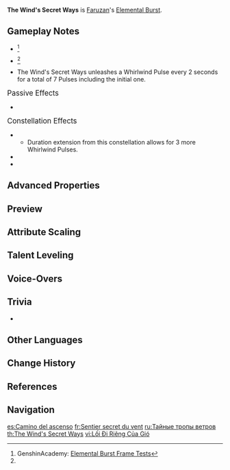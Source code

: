 {{Talent Infobox
|image         = Talent The Wind's Secret Ways.png
|character     = Faruzan
|type          = Elemental Burst
|info          = Faruzan deploys a Dazzling Polyhedron that unleashes a Whirlwind Pulse and deals {{Color|AoE Anemo DMG}}.<br />While the Dazzling Polyhedron persists, it will continuously move along a triangular path. Once it reaches each corner of that triangular path, it will unleash 1 more Whirlwind Pulse.<br /><br />'''Whirlwind Pulse'''
* When the Whirlwind Pulse is unleashed, it will apply Perfidious Wind's Bale to nearby opponents, decreasing their {{Color|[[Anemo RES]]}}.
* The Whirlwind Pulse will also apply Prayerful Wind's Benefit to all nearby party members when it is unleashed, granting them an {{Color|[[Anemo DMG Bonus]]}}.
|energyCost    = 80
|CD            = 20s
|Duration      = 12s
|scale_att1    = ATK
|utility1      = Anemo RES Reduction
|utility2      = Anemo DMG Bonus
}}
{{Description|One must have respect for the unknown wisdom that one might find hidden in ancient ruins.}}
'''The Wind's Secret Ways''' is [[Faruzan]]'s [[Elemental Burst]].

==Gameplay Notes==
* {{TalentNote|energy frame|6}}<ref name="Genshin Academy burst info sheet">GenshinAcademy: [https://docs.google.com/spreadsheets/d/1iLUT8Tafwih3RZbNlA59w6-x5NQdgPvsMc86b7W92DQ/edit#gid=0 Elemental Burst Frame Tests]</ref>
* {{TalentNote|cooldown frame|1}}<ref name="Genshin Academy burst info sheet" />
* The Wind's Secret Ways unleashes a Whirlwind Pulse every 2 seconds for a total of 7 Pulses including the initial one.

;<big>Passive Effects</big>
* {{TalentNote|character=Faruzan|talent=The Wind's Secret Ways|ascension|2|Lost Wisdom of the Seven Caverns}}

;<big>Constellation Effects</big>
* {{TalentNote|constellation|2|Overzealous Intellect}}
** Duration extension from this constellation allows for 3 more Whirlwind Pulses.
* {{TalentNote|constellation|5|Wonderland of Rumination}}
* {{TalentNote|constellation|6|The Wondrous Path of Truth}}

==Advanced Properties==
{{Advanced Properties
|title   = Skill DMG
|gu      = 1U
|icdtag  = none
|poise   = 200
|impulse = 3
}}

==Preview==
{{Preview
|file1 = The Wind's Secret Ways Preview
}}

==Attribute Scaling==
{{Talent Scaling
|talentType=Elemental Burst
|levels=13
|order=skilldmg,anemodmgbonus,prayerfulwind'sbenefitduration,anemoresdecrease,perfidiouswind'sbaleduration,duration,cd,energycost
|titles=Skill DMG (%),Anemo DMG Bonus,Prayerful Wind's Benefit Duration,Anemo RES Decrease,Perfidious Wind's Bale Duration,Duration,CD,Energy Cost
|skilldmg_1=377.6
|skilldmg_2=405.92
|skilldmg_3=434.24
|skilldmg_4=472
|skilldmg_5=500.32
|skilldmg_6=528.64
|skilldmg_7=566.4
|skilldmg_8=604.16
|skilldmg_9=641.92
|skilldmg_10=679.68
|skilldmg_11=717.44
|skilldmg_12=755.2
|skilldmg_13=802.4
|anemodmgbonus_1=18
|anemodmgbonus_2=19.35
|anemodmgbonus_3=20.7
|anemodmgbonus_4=22.5
|anemodmgbonus_5=23.85
|anemodmgbonus_6=25.2
|anemodmgbonus_7=27
|anemodmgbonus_8=28.8
|anemodmgbonus_9=30.6
|anemodmgbonus_10=32.4
|anemodmgbonus_11=34.2
|anemodmgbonus_12=36
|anemodmgbonus_13=38.25
|prayerfulwind'sbenefitduration=4s
|anemoresdecrease=30
|perfidiouswind'sbaleduration=4s
|duration=12s
|cd=20s
|energycost=80
}}

==Talent Leveling==
{{Talent Upgrade|Faruzan}}

==Voice-Overs==
{{Talent VO}}

==Trivia==
* {{TalentNote|clap}}

==Other Languages==
{{Other Languages
|en      = The Wind's Secret Ways
|zhs     = 抟风秘道
|zhs_rm  = Tuánfēng Mìdào
|zht     = 摶風秘道
|zht_rm  = Tuánfēng Mìdào
|zh_tl   = 
|ja      = 搏風秘道
|ja_rm   = Hakufuu Hidou{{Assumed}}
|ja_tl   = 
|ko      = 바람의 비밀 통로
|ko_rm   = Baram-ui Bimil Tongno
|ko_tl   = The Wind's Secret Ways
|es      = Camino del ascenso
|es_tl   = Path of Ascension
|fr      = Sentier secret du vent
|fr_tl   = The Wind's Secret Path
|ru      = Тайные тропы ветров
|ru_tl   = The Winds' Secret Paths
|th      = The Wind's Secret Ways
|vi      = Lối Đi Riêng Của Gió
|vi_tl   = 
|de      = Geheime Pfade der Winde
|de_tl   = Secret Path of Winds
|id      = The Wind's Secret Ways
|pt      = Caminhos Secretos do Vento
|pt_tl   = Wind's Secret Ways
|tr      = Rüzgarın Gizli Yolları
|tr_tl   = 
|it      = Le vie segrete del vento
|it_tl   = The Wind's Secret Ways
}}

==Change History==
{{Change History|3.3}}

==References==
{{Reflist}}

==Navigation==
{{Talent Navbox|Faruzan}}

[[es:Camino del ascenso]]
[[fr:Sentier secret du vent]]
[[ru:Тайные тропы ветров]]
[[th:The Wind's Secret Ways]]
[[vi:Lối Đi Riêng Của Gió]]